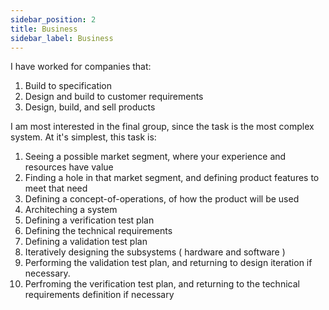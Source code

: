 ```yaml
---
sidebar_position: 2
title: Business
sidebar_label: Business
---
```


I have worked for companies that:

1. Build to specification
2. Design and build to customer requirements
3. Design, build, and sell products

I am most interested in the final group, since the task is the most complex system.
At it's simplest, this task is:

1. Seeing a possible market segment, where your experience and resources have value
2. Finding a hole in that market segment, and defining product features to meet that need
3. Defining a concept-of-operations, of how the product will be used
4. Architeching a system
5. Defining a verification test plan
6. Defining the technical requirements
7. Defining a validation test plan
8. Iteratively designing the subsystems ( hardware and software )
9. Performing the validation test plan, and returning to design iteration if necessary.
10. Perfroming the verification test plan, and returning to the technical requirements definition if necessary
